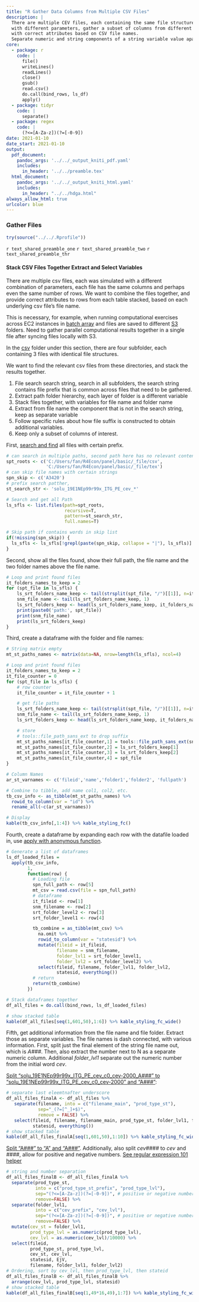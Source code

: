 ```yaml
---
title: "R Gather Data Columns from Multiple CSV Files"
description: |
  There are multiple CEV files, each containing the same file structure but simulated
  with different parameters, gather a subset of columns from different files, and provide
  with correct attributes based on CSV file names.
  Separate numeric and string components of a string variable value apart.
core:
  - package: r
    code: |
      file()
      writeLines()
      readLines()
      close()
      gsub()
      read.csv()
      do.call(bind_rows, ls_df)
      apply()
  - package: tidyr
    code: |
      separate()
  - package: regex
    code: |
      (?<=[A-Za-z])(?=[-0-9])
date: 2021-01-10
date_start: 2021-01-10
output:
  pdf_document:
    pandoc_args: '../../_output_kniti_pdf.yaml'
    includes:
      in_header: '../../preamble.tex'
  html_document:
    pandoc_args: '../../_output_kniti_html.yaml'
    includes:
      in_header: "../../hdga.html"
always_allow_html: true
urlcolor: blue
---
```


### Gather Files

```r
try(source("../../.Rprofile"))
```

`r text_shared_preamble_one`
`r text_shared_preamble_two`
`r text_shared_preamble_thr`

#### Stack CSV Files Together Extract and Select Variables

There are multiple csv files, each was simulated with a different combination of parameters, each file has the same columns and perhaps even the same number of rows. We want to combine the files together, and provide correct attributes to rows from each table stacked, based on each underlying csv file's file name.

This is necessary, for example, when running computational exercises across EC2 instances in [batch array](https://fanwangecon.github.io/Py4Econ/aws/batch/htmlpdfr/fs_aws_batch.html) and files are saved to different [S3](https://fanwangecon.github.io/Py4Econ/aws/s3/htmlpdfr/fs_aws_s3.html) folders. Need to gather parallel computational results together in a single file after syncing files locally with S3.

In the [csv](https://github.com/FanWangEcon/R4Econ/tree/master/development/inout/_file/csv) folder under this section, there are four subfolder, each containing 3 files with identical file structures.

We want to find the relevant csv files from these directories, and stack the results together.

1. File search search string, search in all subfolders, the search string contains file prefix that is common across files that need to be gathered.
2. Extract path folder hierarchy, each layer of folder is a different variable
3. Stack files together, with variables for file name and folder name
4. Extract from file name the component that is not in the search string, keep as separate variable
5. Follow specific rules about how file suffix is constructed to obtain additional variables.
6. Keep only a subset of columns of interest.

First, [search and find](https://fanwangecon.github.io/R4Econ/development/inout/htmlpdfr/fs_rmd_pdf_html.html#11_Search_and_Find_all_Files_in_Repository) all files with certain prefix.

```r
# can search in multiple paths, second path here has no relevant contents
spt_roots <- c('C:/Users/fan/R4Econ/panel/basic/_file/csv',
               'C:/Users/fan/R4Econ/panel/basic/_file/tex')
# can skip file names with certain strings
spn_skip <- c('A3420')
# prefix search patther,
st_search_str <- 'solu_19E1NEp99r99x_ITG_PE_cev_*'

# Search and get all Path
ls_sfls <- list.files(path=spt_roots,
                      recursive=T,
                      pattern=st_search_str,
                      full.names=T)

# Skip path if contains words in skip list
if(!missing(spn_skip)) {
  ls_sfls <- ls_sfls[!grepl(paste(spn_skip, collapse = "|"), ls_sfls)]
}
```

Second, show all the files found, show their full path, the file name and the two folder names above the file name.

```r
# Loop and print found files
it_folders_names_to_keep = 2
for (spt_file in ls_sfls) {
    ls_srt_folders_name_keep <- tail(strsplit(spt_file, "/")[[1]], n=it_folders_names_to_keep+1)
    snm_file_name <- tail(ls_srt_folders_name_keep, 1)
    ls_srt_folders_keep <- head(ls_srt_folders_name_keep, it_folders_names_to_keep)
    print(paste0('path:', spt_file))
    print(snm_file_name)
    print(ls_srt_folders_keep)
}
```

Third, create a dataframe with the folder and file names:

```r
# String matrix empty
mt_st_paths_names <- matrix(data=NA, nrow=length(ls_sfls), ncol=4)

# Loop and print found files
it_folders_names_to_keep = 2
it_file_counter = 0
for (spt_file in ls_sfls) {
    # row counter
    it_file_counter = it_file_counter + 1

    # get file paths
    ls_srt_folders_name_keep <- tail(strsplit(spt_file, "/")[[1]], n=it_folders_names_to_keep+1)
    snm_file_name <- tail(ls_srt_folders_name_keep, 1)
    ls_srt_folders_keep <- head(ls_srt_folders_name_keep, it_folders_names_to_keep)

    # store
    # tools::file_path_sans_ext to drop suffix
    mt_st_paths_names[it_file_counter,1] = tools::file_path_sans_ext(snm_file_name)
    mt_st_paths_names[it_file_counter,2] = ls_srt_folders_keep[1]
    mt_st_paths_names[it_file_counter,3] = ls_srt_folders_keep[2]
    mt_st_paths_names[it_file_counter,4] = spt_file
}

# Column Names
ar_st_varnames <- c('fileid','name','folder1','folder2', 'fullpath')

# Combine to tibble, add name col1, col2, etc.
tb_csv_info <- as_tibble(mt_st_paths_names) %>%
  rowid_to_column(var = "id") %>%
  rename_all(~c(ar_st_varnames))

# Display
kable(tb_csv_info[,1:4]) %>% kable_styling_fc()
```

Fourth, create a dataframe by expanding each row with the datafile loaded in, use [apply with anonymous function](https://fanwangecon.github.io/R4Econ/function/noloop/htmlpdfr/fs_apply.html#122_anonymous_function).

```r
# Generate a list of dataframes
ls_df_loaded_files =
  apply(tb_csv_info,
        1,
        function(row) {
          # Loading file
          spn_full_path <- row[5]
          mt_csv = read.csv(file = spn_full_path)
          # dataframe
          it_fileid <- row[1]
          snm_filename <- row[2]
          srt_folder_level2 <- row[3]
          srt_folder_level1 <- row[4]

          tb_combine = as_tibble(mt_csv) %>%
            na.omit %>%
            rowid_to_column(var = "statesid") %>%
            mutate(fileid = it_fileid,
                   filename = snm_filename,
                   folder_lvl1 = srt_folder_level1,
                   folder_lvl2 = srt_folder_level2) %>%
            select(fileid, filename, folder_lvl1, folder_lvl2,
                   statesid, everything())
          # return
          return(tb_combine)
        })

# Stack dataframes together
df_all_files = do.call(bind_rows, ls_df_loaded_files)

# show stacked table
kable(df_all_files[seq(1,601,50),1:6]) %>% kable_styling_fc_wide()
```

Fifth, get additional information from the file name and file folder. Extract those as separate variables. The file names is dash connected, with various information. First, split just the final element of the string file name out, which is *A###*. Then, also extract the number next to N as a separate numeric column. Additional *folder_lvl1* separate out the numeric number from the initial word *cev*.

[Split "solu_19E1NEp99r99x_ITG_PE_cev_c0_cev-2000_A###" to "solu_19E1NEp99r99x_ITG_PE_cev_c0_cev-2000" and "A###"](https://stackoverflow.com/a/50518154/8280804):

```r
# separate last eleemtnafter underscore
df_all_files_finalA <- df_all_files %>%
   separate(filename, into = c("filename_main", "prod_type_st"),
            sep="_(?=[^_]+$)",
            remove = FALSE) %>%
   select(fileid, filename, filename_main, prod_type_st, folder_lvl1, folder_lvl2,
          statesid, everything())
# show stacked table
kable(df_all_files_finalA[seq(1,601,50),1:10]) %>% kable_styling_fc_wide()
```

[Split "A###" to "A" and "A###"](https://stackoverflow.com/a/47673097/8280804). Additionally, also split *cev####* to *cev* and *####*, allow for positive and negative numbers. [See regular expression 101 helper](https://regex101.com)

```r
# string and number separation
df_all_files_finalB <- df_all_files_finalA %>%
  separate(prod_type_st,
           into = c("prod_type_st_prefix", "prod_type_lvl"),
           sep="(?<=[A-Za-z])(?=[-0-9])", # positive or negative numbers
           remove=FALSE) %>%
  separate(folder_lvl1,
           into = c("cev_prefix", "cev_lvl"),
           sep="(?<=[A-Za-z])(?=[-0-9])", # positive or negative numbers
           remove=FALSE) %>%
  mutate(cev_st = folder_lvl1,
         prod_type_lvl = as.numeric(prod_type_lvl),
         cev_lvl = as.numeric(cev_lvl)/10000) %>%
  select(fileid,
         prod_type_st, prod_type_lvl,
         cev_st, cev_lvl,
         statesid, EjV,
         filename, folder_lvl1, folder_lvl2)
# Ordering, sort by cev_lvl, then prod_type_lvl, then stateid
df_all_files_finalB <- df_all_files_finalB %>%
  arrange(cev_lvl, prod_type_lvl, statesid)
# show stacked table
kable(df_all_files_finalB[seq(1,49*16,49),1:7]) %>% kable_styling_fc_wide()
```
